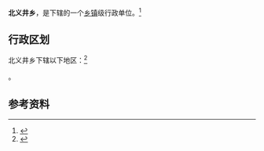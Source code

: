 {{中国乡级行政区|14/09/02/210/000}}

'''北义井乡'''，是{{PRC admin/fullname|14/09/02/210/000|3}}下辖的一个[[乡镇|乡镇]]级行政单位。<ref>{{PRC admin/ref sgc|{{PRC admin/parent|14/09/02/210/000}}}}</ref>

== 行政区划 ==

北义井乡下辖以下地区：<ref>{{PRC admin/ref sgc|14/09/02/210/000}}</ref>

{{PRC admin/children|14/09/02/210/000}}。

== 参考资料 ==

{{reflist}}

{{行政区划小作品}}
{{PRC admin/navcat|14/09/02/210/000}}